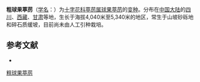 {{Infraspeciesbox
| name = 粗球果葶苈
| status = 
| status_system = 
| image =
| genus = Draba
| species link = 球果葶苈
| species = glomerata
| varietas = dasycarpa
| authority = O. E. Schulz
}}

'''粗球果葶苈'''（[[学名|学名]]：{{lang|la|''Draba glomerata'' var. ''dasycarpa''}}）为[[十字花科|十字花科]][[葶苈属|葶苈属]][[球果葶苈|球果葶苈]]的[[变种|变种]]。分布在[[中国大陆|中国大陆]]的[[四川|四川]]、[[西藏|西藏]]、[[甘肃|甘肃]]等地，生长于海拔4,040米至5,340米的地区，常生于山坡砂砾地和碎石质缓坡，目前尚未由人工引种栽培。

== 参考文献 ==
<div class="references-small">
* {{cite web| url =http://www.bioinfo.cn/db05/KmzwSpecies.php?action=view&id=29346| title =粗球果葶苈（变种）| work =《中国高等植物数据库全库》| publisher =中国科学院微生物研究所| author =昆明植物研究所| accessdate =2009-02-26| deadurl =yes| archiveurl =https://web.archive.org/web/20160305003711/http://www.bioinfo.cn/db05/KmzwSpecies.php?action=view&id=29346| archivedate =2016-03-05}}
</div>

[[Category:十字花科|粗球果葶苈]]


{{植物小作品}}
